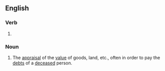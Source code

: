 ==English==

===Verb===
{{head|en|verb form}}

# {{present participle of|en|apprise|nocat=1}}

===Noun===
{{en-noun}}

# {{lb|en|Scotland|legal|historical}} The [[appraisal]] of the [[value]] of goods, land, etc., often in order to pay the [[debt]]s of a [[deceased]] person.